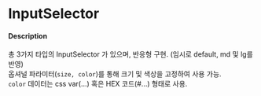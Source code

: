 

<Meta title="InputSelector" name="Docs" of={InputSelector} />

# InputSelector

#### Description
총 3가지 타입의 InputSelector 가 있으며, 반응형 구현. (임시로 default, md 및 lg를 반영)\
옵셔널 파라미터(`size, color`)를 통해 크기 및 색상을 고정하여 사용 가능.\
`color` 데이터는 css var(...) 혹은 HEX 코드(#...) 형태로 사용.

<Canvas of={InputSelector.Square} />
<Canvas of={InputSelector.Circle} />
<Canvas of={InputSelector.Radio} />
